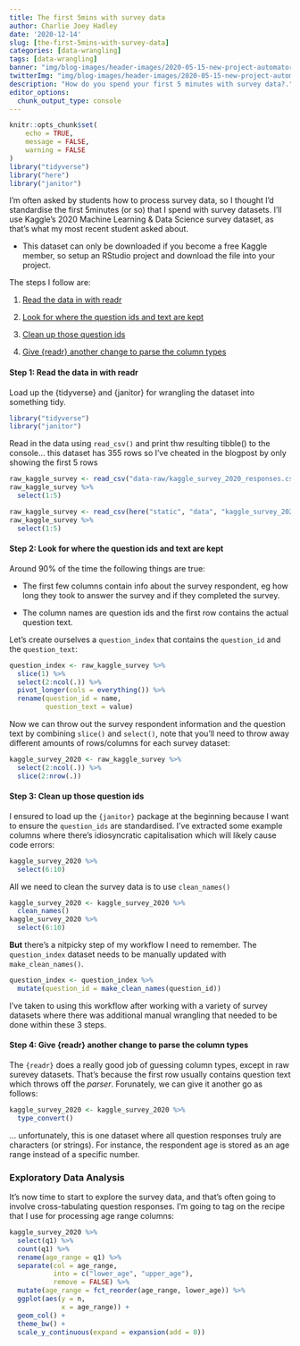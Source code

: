 ```yaml
---
title: The first 5mins with survey data
author: Charlie Joey Hadley
date: '2020-12-14'
slug: [the-first-5mins-with-survey-data]
categories: [data-wrangling]
tags: [data-wrangling]
banner: "img/blog-images/header-images/2020-05-15-new-project-automator-script.png"
twitterImg: "img/blog-images/header-images/2020-05-15-new-project-automator-script.png"
description: "How do you spend your first 5 minutes with survey data?." 
editor_options: 
  chunk_output_type: console
---
```


```r
knitr::opts_chunk$set(
	echo = TRUE,
	message = FALSE,
	warning = FALSE
)
library("tidyverse")
library("here")
library("janitor")
```


I'm often asked by students how to process survey data, so I thought I'd standardise the first 5minutes (or so) that I spend with survey datasets. I'll use Kaggle's 2020 Machine Learning & Data Science survey dataset, as that's what my most recent student asked about.

- This dataset can only be downloaded if you become a free Kaggle member, so setup an RStudio project and download the file into your project.

The steps I follow are:

1. [Read the data in with readr](#readr)

1. [Look for where the question ids and text are kept](#look-for-ids)

1. [Clean up those question ids](#clean-up)

1. [Give {readr} another change to parse the column types](#reparse-columns)

#### Step 1: Read the data in with readr {#readr}

Load up the {tidyverse} and {janitor} for wrangling the dataset into something tidy.

```r
library("tidyverse")
library("janitor")
```

Read in the data using `read_csv()` and print thw resulting tibble() to the console... this dataset has 355 rows so I've cheated in the blogpost by only showing the first 5 rows

```r
raw_kaggle_survey <- read_csv("data-raw/kaggle_survey_2020_responses.csv")
raw_kaggle_survey %>% 
  select(1:5)
```

```r
raw_kaggle_survey <- read_csv(here("static", "data", "kaggle_survey_2020_responses.csv"))
raw_kaggle_survey %>% 
  select(1:5)
```

#### Step 2: Look for where the question ids and text are kept {#look-for-ids}

Around 90% of the time the following things are true:

- The first few columns contain info about the survey respondent, eg how long they took to answer the survey and if they completed the survey.

- The column names are question ids and the first row contains the actual question text.

Let's create ourselves a `question_index` that contains the `question_id` and the `question_text`:

```r
question_index <- raw_kaggle_survey %>% 
  slice(1) %>% 
  select(2:ncol(.)) %>% 
  pivot_longer(cols = everything()) %>% 
  rename(question_id = name,
         question_text = value)
```

Now we can throw out the survey respondent information and the question text by combining `slice()` and `select()`, note that you'll need to throw away different amounts of rows/columns for each survey dataset:

```r
kaggle_survey_2020 <- raw_kaggle_survey %>% 
  select(2:ncol(.)) %>% 
  slice(2:nrow(.))
```

#### Step 3: Clean up those question ids {#clean-up}

I ensured to load up the `{janitor}` package at the beginning because I want to ensure the `question_ids` are standardised. I've extracted some example columns where there's idiosyncratic capitalisation which will likely cause code errors:

```r
kaggle_survey_2020 %>% 
  select(6:10)
```

All we need to clean the survey data is to use `clean_names()`

```r
kaggle_survey_2020 <- kaggle_survey_2020 %>% 
  clean_names()
kaggle_survey_2020 %>% 
  select(6:10)
```

**But** there's a nitpicky step of my workflow I need to remember. The `question_index` dataset needs to be manually updated with `make_clean_names()`.

```r
question_index <- question_index %>% 
  mutate(question_id = make_clean_names(question_id))
```

I've taken to using this workflow after working with a variety of survey datasets where there was additional manual wrangling that needed to be done within these 3 steps.

#### Step 4: Give {readr} another change to parse the column types {#reparse-columns}

The `{readr}` does a really good job of guessing column types, except in raw surevey datasets. That's because the first row usually contains question text which throws off the *parser*. Forunately, we can give it another go as follows:

```r
kaggle_survey_2020 <- kaggle_survey_2020 %>% 
  type_convert()
```

... unfortunately, this is one dataset where all question responses truly are characters (or strings). For instance, the respondent age is stored as an age range instead of a specific number.

### Exploratory Data Analysis

It's now time to start to explore the survey data, and that's often going to involve cross-tabulating question responses. I'm going to tag on the recipe that I use for processing age range columns:

```r
kaggle_survey_2020 %>% 
  select(q1) %>% 
  count(q1) %>% 
  rename(age_range = q1) %>% 
  separate(col = age_range,
           into = c("lower_age", "upper_age"),
           remove = FALSE) %>% 
  mutate(age_range = fct_reorder(age_range, lower_age)) %>% 
  ggplot(aes(y = n,
             x = age_range)) +
  geom_col() +
  theme_bw() +
  scale_y_continuous(expand = expansion(add = 0))
```







